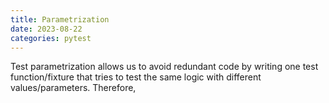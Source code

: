 ```yaml
---
title: Parametrization
date: 2023-08-22
categories: pytest
---
```

Test parametrization allows us to avoid redundant code by writing one test
function/fixture that tries to test the same logic with different
values/parameters. Therefore, 
